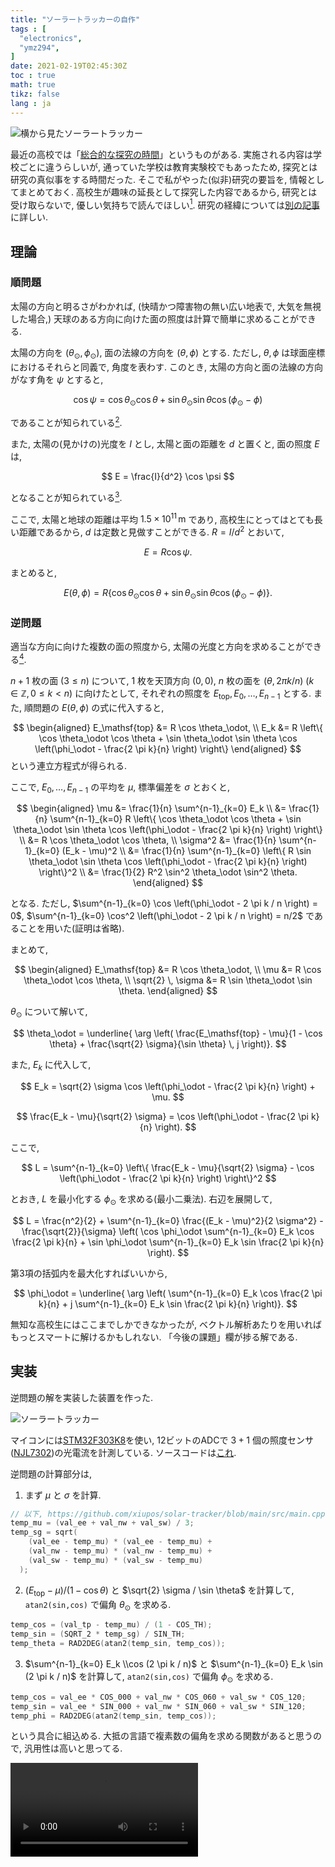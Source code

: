 ```yaml
---
title: "ソーラートラッカーの自作"
tags : [
  "electronics",
  "ymz294",
]
date: 2021-02-19T02:45:30Z
toc : true
math: true
tikz: false
lang : ja
---
```



![横から見たソーラートラッカー](./solar-tracker-1.jpg)

最近の高校では「[総合的な探究の時間](https://www.mext.go.jp/content/1407196_21_1_1_2.pdf)」というものがある.
実施される内容は学校ごとに違うらしいが,
通っていた学校は教育実験校でもあったため,
探究とは研究の真似事をする時間だった.
そこで私がやった(似非)研究の要旨を,
情報としてまとめておく.
高校生が趣味の延長として探究した内容であるから,
研究とは受け取らないで, 優しい気持ちで読んでほしい[^1].
研究の経緯については[別の記事](/blog/electronics/hs-summer/)に詳しい.

[^1]: もちろん立派な研究をする高校生もいる.
おならの匂いを消すパンツを作り話題になった先輩など.

## 理論

### 順問題

太陽の方向と明るさがわかれば,
(快晴かつ障害物の無い広い地表で, 大気を無視した場合,)
天球のある方向に向けた面の照度は計算で簡単に求めることができる.

太陽の方向を $(\theta_\odot, \phi_\odot)$,
面の法線の方向を $(\theta, \phi)$ とする.
ただし, $\theta,\phi$ は球面座標におけるそれらと同義で, 角度を表わす.
このとき, 太陽の方向と面の法線の方向がなす角を $\psi$ とすると,

$$
\cos \psi =
\cos \theta_\odot \cos \theta +
\sin \theta_\odot \sin \theta
\cos (\phi_\odot - \phi)
$$

であることが知られている[^2].
[^2]: これを[球面三角法の余弦定理](https://ja.wikipedia.org/wiki/球面三角法#球面三角法の基本公式)という.
古くは航海術の時代に使われていたらしい.

また, 太陽の(見かけの)光度を $I$ とし,
太陽と面の距離を $d$ と置くと,
面の照度 $E$ は,

$$
E = \frac{I}{d^2} \cos \psi
$$

となることが知られている[^3].
[^3]: [Beleuchtungsstärke – Wikipedia](https://de.wikipedia.org/wiki/Beleuchtungsst%C3%A4rke#Photometrisches_Entfernungsgesetz),
[光学 講義ノート 黒田和男(第１０章 測光・測色)](http://qopt.iis.u-tokyo.ac.jp/optics/10radiometryU_A4.pdf#page=4).

ここで, 太陽と地球の距離は平均 $1.5 \times 10^{11} \, \mathrm{m}$ であり,
高校生にとってはとても長い距離であるから, $d$ は定数と見做すことができる.
$R = I/d^2$ とおいて,

$$
E = R \cos \psi.
$$

まとめると,

$$
E(\theta, \phi) = R \left\{
  \cos \theta_\odot \cos \theta +
  \sin \theta_\odot \sin \theta
  \cos (\phi_\odot - \phi)
\right\}.
$$

### 逆問題

適当な方向に向けた複数の面の照度から,
太陽の光度と方向を求めることができる[^4].
[^4]: ここでの適当は「適切な方向で」という意味で,
任意の数の面だったり,
解が存在する条件だったりは証明できていない.

$n+1$ 枚の面 ($3 \leq n$) について, $1$ 枚を天頂方向 $(0,0)$,
$n$ 枚の面を $(\theta, 2 \pi k / n)$ ($k \in \mathbb{Z}, \, 0 \leq k < n$)
に向けたとして,
それぞれの照度を $E_\mathsf{top}, E_0, \dots, E_{n-1}$ とする.
また, 順問題の $E(\theta,\phi)$ の式に代入すると,

$$
\begin{aligned}
  E_\mathsf{top} &= R \cos \theta_\odot, \\
  E_k &= R \left\{
    \cos \theta_\odot \cos \theta +
    \sin \theta_\odot \sin \theta
    \cos \left(\phi_\odot - \frac{2 \pi k}{n} \right)
  \right\}
\end{aligned}
$$
という連立方程式が得られる.

ここで, $E_0, \dots, E_{n-1}$ の平均を $\mu$, 標準偏差を $\sigma$ とおくと,

$$
\begin{aligned}
  \mu
  &= \frac{1}{n} \sum^{n-1}_{k=0} E_k \\ 
  &= \frac{1}{n} \sum^{n-1}_{k=0} R \left\{
      \cos \theta_\odot \cos \theta +
      \sin \theta_\odot \sin \theta
      \cos \left(\phi_\odot - \frac{2 \pi k}{n} \right)
    \right\} \\
  &= R \cos \theta_\odot \cos \theta, \\
  \sigma^2
  &= \frac{1}{n} \sum^{n-1}_{k=0} (E_k - \mu)^2 \\ 
  &= \frac{1}{n} \sum^{n-1}_{k=0} \left\{
      R \sin \theta_\odot \sin \theta
      \cos \left(\phi_\odot - \frac{2 \pi k}{n} \right)
    \right\}^2 \\ 
  &= \frac{1}{2} R^2 \sin^2 \theta_\odot \sin^2 \theta.
\end{aligned}
$$

となる. ただし,
$\sum^{n-1}_{k=0} \cos \left(\phi_\odot - 2 \pi k / n \right) = 0$,
$\sum^{n-1}_{k=0} \cos^2 \left(\phi_\odot - 2 \pi k / n \right) = n/2$
であることを用いた(証明は省略).

まとめて,

$$
\begin{aligned}
  E_\mathsf{top} &= R \cos \theta_\odot, \\ 
  \mu &= R \cos \theta_\odot \cos \theta, \\ 
  \sqrt{2} \, \sigma &= R \sin \theta_\odot \sin \theta.
\end{aligned}
$$

$\theta_\odot$ について解いて,

$$
\theta_\odot = \underline{ \arg \left(
    \frac{E_\mathsf{top} - \mu}{1 - \cos \theta}
    +
    \frac{\sqrt{2} \sigma}{\sin \theta} \, j
\right)}.
$$

また, $E_k$ に代入して,

$$
E_k = \sqrt{2} \sigma \cos \left(\phi_\odot - \frac{2 \pi k}{n} \right) + \mu.
$$

$$
\frac{E_k - \mu}{\sqrt{2} \sigma} = \cos \left(\phi_\odot - \frac{2 \pi k}{n} \right).
$$

ここで,

$$
L = \sum^{n-1}_{k=0} \left\{
  \frac{E_k - \mu}{\sqrt{2} \sigma} - \cos \left(\phi_\odot - \frac{2 \pi k}{n} \right)
\right\}^2
$$

とおき, $L$ を最小化する $\phi_\odot$ を求める(最小二乗法).
右辺を展開して,

$$
L =
  \frac{n^2}{2} +
  \sum^{n-1}_{k=0} \frac{(E_k - \mu)^2}{2 \sigma^2} -
  \frac{\sqrt{2}}{\sigma} \left(
    \cos \phi_\odot \sum^{n-1}_{k=0} E_k \cos \frac{2 \pi k}{n} +
    \sin \phi_\odot \sum^{n-1}_{k=0} E_k \sin \frac{2 \pi k}{n}
  \right).
$$

第3項の括弧内を最大化すればいいから,

$$
\phi_\odot = \underline{ \arg \left(
  \sum^{n-1}_{k=0} E_k \cos \frac{2 \pi k}{n} +
  j \sum^{n-1}_{k=0} E_k \sin \frac{2 \pi k}{n}
\right)}.
$$

無知な高校生にはここまでしかできなかったが,
ベクトル解析あたりを用いればもっとスマートに解けるかもしれない.
「今後の課題」欄が捗る解である.

## 実装

逆問題の解を実装した装置を作った.

![ソーラートラッカー](./solar-tracker-2.jpg)


マイコンには[STM32F303K8](https://www.st.com/en/evaluation-tools/nucleo-f303k8.html)を使い,
12ビットのADCで $3+1$ 個の照度センサ([NJL7302](https://www.njr.co.jp/electronic_device/products/NJL7302L-F3.html))の光電流を計測している.
ソースコードは[これ](https://github.com/xiupos/solar-tracker).

逆問題の計算部分は,
1. まず $\mu$ と $\sigma$ を計算.

```cpp
// 以下, https://github.com/xiupos/solar-tracker/blob/main/src/main.cppより抜粋
temp_mu = (val_ee + val_nw + val_sw) / 3;
temp_sg = sqrt(
    (val_ee - temp_mu) * (val_ee - temp_mu) +
    (val_nw - temp_mu) * (val_nw - temp_mu) +
    (val_sw - temp_mu) * (val_sw - temp_mu)
  );
```

2. $(E_\mathsf{top} - \mu)/(1 - \cos \theta)$ と
$\sqrt{2} \sigma / \sin \theta$ を計算して,
`atan2(sin,cos)` で偏角 $\theta_\odot$ を求める.

```cpp
temp_cos = (val_tp - temp_mu) / (1 - COS_TH);
temp_sin = (SQRT_2 * temp_sg) / SIN_TH;
temp_theta = RAD2DEG(atan2(temp_sin, temp_cos));
```

3. $\sum^{n-1}_{k=0} E_k \\cos (2 \pi k / n)$ と
$\sum^{n-1}_{k=0} E_k \sin (2 \pi k / n)$ を計算して,
`atan2(sin,cos)` で偏角 $\phi_\odot$ を求める.

```cpp
temp_cos = val_ee * COS_000 + val_nw * COS_060 + val_sw * COS_120;
temp_sin = val_ee * SIN_000 + val_nw * SIN_060 + val_sw * SIN_120;
temp_phi = RAD2DEG(atan2(temp_sin, temp_cos));
```

という具合に組込める.
大抵の言語で複素数の偏角を求める関数があると思うので,
汎用性は高いと思ってる.

<Video src="solar-tracker-1.mp4" loop />

上部のサーボ(2軸)で太陽の方向を指し示すようにしているが,
概ね方向は合っていると思う[^5].
[^5]: 研究であれば厳密な検証が必要だろうが,
4個の照度センサだけではどうしても限界があるので目を瞑ってほしい.

## 応用

元々は太陽光発電用ソーラートラッカーを作る研究だった.
他には, 探査機が自分の位置を測ることなどに応用できると思う.
たぶんもうやらないが.
